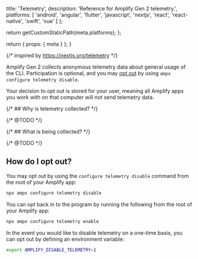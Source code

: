 
  title: 'Telemetry',
  description: 'Reference for Amplify Gen 2 telemetry.',
  platforms: [
    'android',
    'angular',
    'flutter',
    'javascript',
    'nextjs',
    'react',
    'react-native',
    'swift',
    'vue'
  ]
};

  return getCustomStaticPath(meta.platforms);
};

  return {
    props: {
      meta
    }
  };
}

{/* inspired by https://nextjs.org/telemetry */}

Amplify Gen 2 collects anonymous telemetry data about general usage of the CLI. Participation is optional, and you may [opt out](#how-do-i-opt-out) by using `ampx configure telemetry disable`.

Your decision to opt out is stored for your user, meaning all Amplify apps you work with on that computer will not send telemetry data.

{/* ## Why is telemetry collected? */}

{/* @TODO */}

{/* ## What is being collected? */}

{/* @TODO */}

## How do I opt out?

You may opt out by using the `configure telemetry disable` command from the root of your Amplify app:

```bash title="Terminal" showLineNumbers={false}
npx ampx configure telemetry disable
```

You can opt back in to the program by running the following from the root of your Amplify app:

```bash title="Terminal" showLineNumbers={false}
npx ampx configure telemetry enable
```

In the event you would like to disable telemetry on a one-time basis, you can opt out by defining an environment variable:

```bash title="Terminal" showLineNumbers={false}
export AMPLIFY_DISABLE_TELEMETRY=1
```
